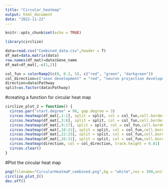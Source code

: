```yaml
---
title: "Circular_heatmap"
output: html_document
date: "2022-11-22"
---
```


```r
knitr::opts_chunk$set(echo = TRUE)
```

```r
library(circlize)
```

```r
data=read.csv("Combined_data.csv",header = T)
df_mat=data.matrix(data)
row.names(df_mat)=data$Gene_name
df_mat=df_mat[,-c(1,2)]
```

```r
col_fun = colorRamp2(c(0, 0.2, 5), c("red", "green", "darkgreen"))
col_direction=c("axon development" = "red", "neuron projection development"	= "blue", "neuron development" = "green","axonogenesis" = "black","generation of neurons" = "darkorchid4","neuron differentiation" = "orange","nervous system development" = "magenta","structural constituent of cytoskeleton" = "maroon4","neurogenesis" = "lightblue4","positive regulation of cell motility" = "deeppink2","Regulation of cellular component movement" = "goldenrod4","regulation of cell migration" = "cadetblue4","central nervous system neuron differentiation" = "snow4")
direction=data$Pathway
split=as.factor(data$Pathway)
```

#creating a function for circular heat map
```r
circlize_plot_2 = function() {
  circos.par("start.degree" = 90, gap.degree = 3)
  circos.heatmap(df_mat[,1:2], split = split, col = col_fun,cell.border = "black", rownames.side = "outside",track.height = 0.03, bg.border = "black" ,na.col = "white")
  circos.heatmap(df_mat[,3:8], split = split, col = col_fun,cell.border = "black",track.height = 0.1, bg.border = "black" ,na.col = "white")
  circos.heatmap(df_mat[,9:17], split = split, col = col_fun,cell.border = "black",track.height = 0.1, bg.border = "black",na.col = "white")
  circos.heatmap(df_mat[,18:21], split = split, col = col_fun,cell.border = "black",track.height = 0.05, bg.border = "black",na.col = "white")
  circos.heatmap(df_mat[,22:25], split = split, col = col_fun,cell.border = "black",track.height = 0.03, bg.border = "black",na.col = "white")
  circos.heatmap(df_mat[,26:31], split = split, col = col_fun,cell.border = "black",track.height = 0.05, bg.border = "black",dend.side = "inside",na.col = "white")
  circos.heatmap(direction, col = col_direction, track.height = 0.01)
  circos.clear()
}
```

#Plot the circular heat map
```r
png(filename="CircularHeatmaP_combined.png",bg = "white",res = 300,units =  "in" ,width = 18, height = 18)
circlize_plot_2()
dev.off()
```
